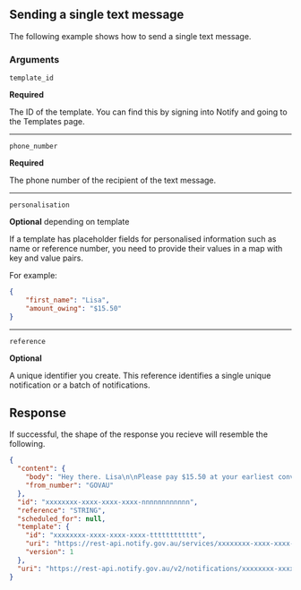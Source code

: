 


## Sending a single text message

The following example shows how to send a single text message.

<Examples codePath="sending-texts"/>

### Arguments

`template_id`

**Required**

The ID of the template. You can find this by signing into Notify and
going to the Templates page.

---


`phone_number`

**Required**

The phone number of the recipient of the text message.

---


`personalisation`

**Optional** depending on template

If a template has placeholder fields for personalised information such as name
or reference number, you need to provide their values in a map with key
and value pairs.

For example:

```json
{
    "first_name": "Lisa",
    "amount_owing": "$15.50"
}
```
---

`reference`

**Optional**

A unique identifier you create. This reference identifies a single unique notification or a batch of notifications. 


## Response

If successful, the shape of the response you recieve will resemble the
following.


```json
{
  "content": {
    "body": "Hey there. Lisa\n\nPlease pay $15.50 at your earliest convenience",
    "from_number": "GOVAU"
  },
  "id": "xxxxxxxx-xxxx-xxxx-xxxx-nnnnnnnnnnnn",
  "reference": "STRING",
  "scheduled_for": null,
  "template": {
    "id": "xxxxxxxx-xxxx-xxxx-xxxx-tttttttttttt",
    "uri": "https://rest-api.notify.gov.au/services/xxxxxxxx-xxxx-xxxx-xxxx-ssssssssssss/templates/xxxxxxxx-xxxx-xxxx-xxxx-tttttttttttt",
    "version": 1
  },
  "uri": "https://rest-api.notify.gov.au/v2/notifications/xxxxxxxx-xxxx-xxxx-xxxx-nnnnnnnnnnnn"
}
```
